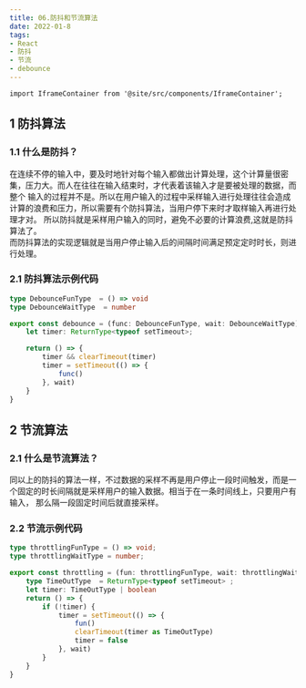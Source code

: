 ```yaml
---
title: 06.防抖和节流算法
date: 2022-01-8
tags:
- React
- 防抖
- 节流
- debounce
---
```


```mdx-code-block
import IframeContainer from '@site/src/components/IframeContainer';
```

## 1 防抖算法
### 1.1 什么是防抖？
在连续不停的输入中，要及时地针对每个输入都做出计算处理，这个计算量很密集，压力大。而人在往往在输入结束时，才代表着该输入才是要被处理的数据，而整个
输入的过程并不是。所以在用户输入的过程中采样输入进行处理往往会造成计算的浪费和压力，所以需要有个防抖算法，当用户停下来时才取样输入再进行处理才对。
所以防抖就是采样用户输入的同时，避免不必要的计算浪费,这就是防抖算法了。  
而防抖算法的实现逻辑就是当用户停止输入后的间隔时间满足预定定时时长，则进行处理。

### 2.1  防抖算法示例代码
``` typescript title="TS 示例"
type DebounceFunType  = () => void
type DebounceWaitType  = number

export const debounce = (func: DebounceFunType, wait: DebounceWaitType): () => void => {
    let timer: ReturnType<typeof setTimeout>;

    return () => {
        timer && clearTimeout(timer)
        timer = setTimeout(() => {
            func()
        }, wait)
    }
}
```

<IframeContainer src="https://codesandbox.io/embed/note-demo-for-react-7b6mf?fontsize=14&amp;hidenavigation=1&amp;initialpath=%2Fdebounce&amp;module=%2Fsrc%2Fpages%2FDebounce%2FDebounce.tsx&amp;moduleview=1&amp;theme=dark" />

## 2 节流算法
### 2.1 什么是节流算法？
同以上的防抖的算法一样，不过数据的采样不再是用户停止一段时间触发，而是一个固定的时长间隔就是采样用户的输入数据。相当于在一条时间线上，只要用户有输入，
那么隔一段固定时间后就直接采样。

### 2.2 节流示例代码

``` typescript title="TS 示例"
type throttlingFunType = () => void;
type throttlingWaitType = number;

export const throttling = (fun: throttlingFunType, wait: throttlingWaitType) => {
    type TimeOutType  = ReturnType<typeof setTimeout> ;
    let timer: TimeOutType | boolean
    return () => {
        if (!timer) {
            timer = setTimeout(() => {
                fun()
                clearTimeout(timer as TimeOutType)
                timer = false
            }, wait)
        }
    }
}
```

<IframeContainer src="https://codesandbox.io/embed/note-demo-for-react-7b6mf?fontsize=14&emsp;hidenavigation=1&emsp;initialpath=%2Fthrottling&emsp;module=%2Fsrc%2Fpages%2FThrottling%2Findex.tsx&emsp;theme=dark" />
